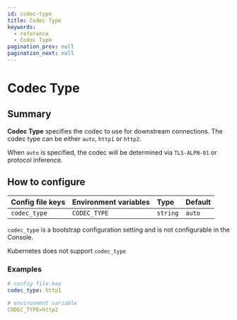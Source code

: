```yaml
---
id: codec-type
title: Codec Type
keywords:
  - reference
  - Codec Type
pagination_prev: null
pagination_next: null
---
```



# Codec Type

## Summary

**Codec Type** specifies the codec to use for downstream connections. The codec type can be either `auto`, `http1` or `http2`.

When `auto` is specified, the codec will be determined via `TLS-ALPN-01` or protocol inference.

## How to configure

<Tabs>
<TabItem value="Core" label="Core">

| **Config file keys** | **Environment variables** | **Type** | **Default** |
| :------------------- | :------------------------ | :------- | :---------- |
| `codec_type`         | `CODEC_TYPE`              | `string` | `auto`      |

</TabItem>
<TabItem value="Enterprise" label="Enterprise">

`codec_type` is a bootstrap configuration setting and is not configurable in the Console.

</TabItem>
<TabItem value="Kubernetes" label="Kubernetes">

Kubernetes does not support `codec_type`

</TabItem>
</Tabs>

### Examples

```yaml
# config file key
codec_type: http1

# environment variable
CODEC_TYPE=http2
```

